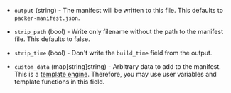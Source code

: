 <!-- Code generated from the comments of the Config struct in post-processor/manifest/post-processor.go; DO NOT EDIT MANUALLY -->

-   `output` (string) - The manifest will be written to this file. This defaults to
    `packer-manifest.json`.
    
-   `strip_path` (bool) - Write only filename without the path to the manifest file. This defaults
    to false.
    
-   `strip_time` (bool) - Don't write the `build_time` field from the output.
    
-   `custom_data` (map[string]string) - Arbitrary data to add to the manifest. This is a [template
    engine](https://packer.io/docs/templates/engine.html). Therefore, you
    may use user variables and template functions in this field.
    